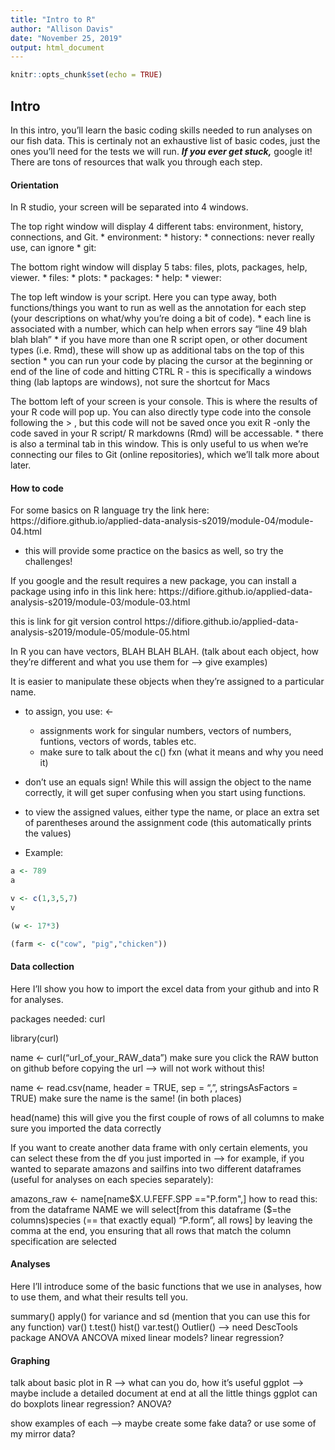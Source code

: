 ```yaml
---
title: "Intro to R"
author: "Allison Davis"
date: "November 25, 2019"
output: html_document
---
```


```r
knitr::opts_chunk$set(echo = TRUE)
```

## Intro
  
In this intro, you'll learn the basic coding skills needed to run analyses on our fish data. This is certinaly not an exhaustive list of basic codes, just the ones you'll need for the tests we will run. ***If you ever get stuck,*** google it! There are tons of resources that walk you through each step.
  
#### Orientation

In R studio, your screen will be separated into 4 windows. 
  
The top right window will display 4 different tabs: environment, history, connections, and Git.
  * environment:
  * history:
  * connections: never really use, can ignore
  * git:

The bottom right window will display 5 tabs: files, plots, packages, help, viewer.
  * files:
  * plots:
  * packages:
  * help:
  * viewer:
  
The top left window is your script. Here you can type away, both functions/things you want to run as well as the annotation for each step (your descriptions on what/why you're doing a bit of code).
  * each line is associated with a number, which can help when errors say "line 49 blah blah blah"
  * if you have more than one R script open, or other document types (i.e. Rmd), these will show up as additional tabs on the top of this section
  * you can run your code by placing the cursor at the beginning or end of the line of code and hitting CTRL R
      - this is specifically a windows thing (lab laptops are windows), not sure the shortcut for Macs
      
The bottom left of your screen is your console. This is where the results of your R code will pop up. You can also directly type code into the console following the > , but this code will not be saved once you exit R -only the code saved in your R script/ R markdowns (Rmd) will be accessable. 
  * there is also a terminal tab in this window. This is only useful to us when we're connecting our files to Git (online repositories), which we'll talk more about later.

#### How to code

For some basics on R language try the link here: https://difiore.github.io/applied-data-analysis-s2019/module-04/module-04.html

  * this will provide some practice on the basics as well, so try the challenges!
  
If you google and the result requires a new package, you can install a package using info in this link here: https://difiore.github.io/applied-data-analysis-s2019/module-03/module-03.html

this is link for git version control https://difiore.github.io/applied-data-analysis-s2019/module-05/module-05.html

In R you can have vectors, BLAH BLAH BLAH. (talk about each object, how they're different and what you use them for --> give examples)
  

It is easier to manipulate these objects when they're assigned to a particular name.

  * to assign, you use:  <- 
      - assignments work for singular numbers, vectors of numbers, funtions, vectors of words, tables etc.
      - make sure to talk about the c() fxn (what it means and why you need it)
      
  * don't use an equals sign! While this will assign the object to the name correctly, it will get super confusing when you start using functions.
  
  * to view the assigned values, either type the name, or place an extra set of parentheses around the assignment code (this automatically prints the values)
  
  * Example:
```r
a <- 789
a

v <- c(1,3,5,7)
v

(w <- 17*3)

(farm <- c("cow", "pig","chicken"))

```


#### Data collection

Here I'll show you how to import the excel data from your github and into R for analyses. 

packages needed: curl

library(curl)

name <- curl("url_of_your_RAW_data")
  make sure you click the RAW button on github before copying the url --> will not work without this!
  
name <- read.csv(name, header = TRUE, sep = ",", stringsAsFactors = TRUE)
  make sure the name is the same! (in both places)

head(name)
  this will give you the first couple of rows of all columns to make sure you imported the data correctly
  
If you want to create another data frame with only certain elements, you can select these from the df you just imported in --> for example, if you wanted to separate amazons and sailfins into two different dataframes (useful for analyses on each species separately):

amazons_raw <- name[name$X.U.FEFF.SPP =="P.form",]
  how to read this: from the dataframe NAME we will select[from this dataframe ($=the columns)species (== that exactly equal) "P.form", all rows]
  by leaving the comma at the end, you ensuring that all rows that match the column specification are selected
  



#### Analyses

Here I'll introduce some of the basic functions that we use in analyses, how to use them, and what their results tell you. 

summary()
apply() for variance and sd (mention that you can use this for any function)
var()
t.test()
hist()
var.test()
Outlier() --> need DescTools package
ANOVA
ANCOVA
mixed linear models?
linear regression?


#### Graphing

talk about basic plot in R --> what can you do, how it's useful
ggplot --> maybe include a detailed document at end at all the little things ggplot can do
  boxplots
  linear regression?
  ANOVA?

show examples of each --> maybe create some fake data? or use some of my mirror data?


